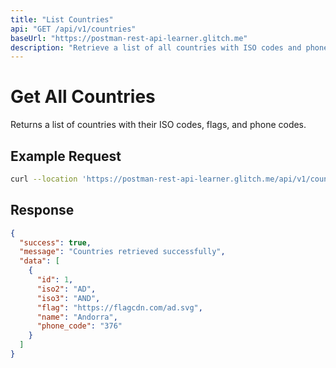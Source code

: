 ```yaml
---
title: "List Countries"
api: "GET /api/v1/countries"
baseUrl: "https://postman-rest-api-learner.glitch.me"
description: "Retrieve a list of all countries with ISO codes and phone codes."
---
```


# Get All Countries

Returns a list of countries with their ISO codes, flags, and phone codes.

## Example Request

```bash
curl --location 'https://postman-rest-api-learner.glitch.me/api/v1/countries'
```

## Response

```json
{
  "success": true,
  "message": "Countries retrieved successfully",
  "data": [
    {
      "id": 1,
      "iso2": "AD",
      "iso3": "AND",
      "flag": "https://flagcdn.com/ad.svg",
      "name": "Andorra",
      "phone_code": "376"
    }
  ]
}
```
